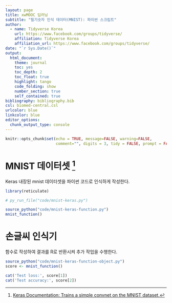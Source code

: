 ```yaml
---
layout: page
title: xwMOOC 딥러닝
subtitle: "필기숫자 인식 데이터(MNIST): 파이썬 스크립트"
author:
  - name: Tidyverse Korea
    url: https://www.facebook.com/groups/tidyverse/
    affiliation: Tidyverse Korea
    affiliation_url: https://www.facebook.com/groups/tidyverse/
date: "`r Sys.Date()`"
output:
  html_document: 
    theme: journal
    toc: yes
    toc_depth: 2
    toc_float: true
    highlight: tango
    code_folding: show
    number_section: true
    self_contained: true
bibliography: bibliography.bib
csl: biomed-central.csl
urlcolor: blue
linkcolor: blue
editor_options: 
  chunk_output_type: console
---
```



```r
knitr::opts_chunk$set(echo = TRUE, message=FALSE, warning=FALSE,
                      comment="", digits = 3, tidy = FALSE, prompt = FALSE, fig.align = 'center')

```

# MNIST 데이터셋 [^mnist-keras] {#mnist-python-dataset}

[^mnist-keras]: [Keras Documentation: Trains a simple convnet on the MNIST dataset.](https://keras.io/examples/mnist_cnn/)

Keras 내장된 mnist 데이터셋을 파이썬 코드로 인식하게 작성한다.

```r
library(reticulate)

# py_run_file("code/mnist-keras.py")
```

```r
source_python("code/mnist-keras-function.py")
mnist_function()
```

# 손글씨 인식기 {#mnist-python-classifier}

함수로 작성하여 결과를 R로 반환시켜 추가 작업을 수행한다.

```r
source_python("code/mnist-keras-function-object.py")
score <- mnist_function()

cat('Test loss:', score[1])
cat('Test accuracy:', score[2])
```
